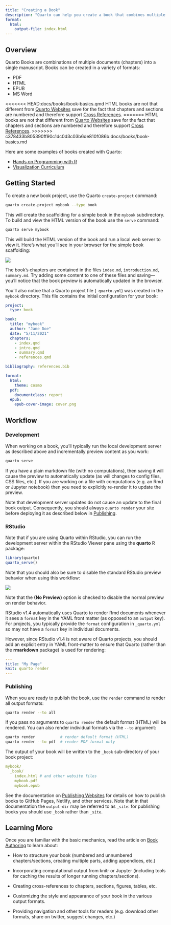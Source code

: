 ```yaml
---
title: "Creating a Book"
description: "Quarto can help you create a book that combines multiple documents into a single manuscript in a variety of formats."
format:
  html:
    output-file: index.html
---
```


## Overview

Quarto Books are combinations of multiple documents (chapters) into a single manuscript. Books can be created in a variety of formats:

-   PDF
-   HTML
-   EPUB
-   MS Word

<<<<<<< HEAD:docs/books/book-basics.qmd
HTML books are not that different from [Quarto Websites](website-basics.qmd) save for the fact that chapters and sections are numbered and therefore support [Cross References](crossref.qmd).
=======
HTML books are not that different from [Quarto Websites](../websites/website-basics.md) save for the fact that chapters and sections are numbered and therefore support [Cross References](crossref.md).
>>>>>>> c378433b805390ff90c1dc0d3c03b6de810f086b:docs/books/book-basics.md

Here are some examples of books created with Quarto:

-   [Hands on Programming with R](https://jjallaire.github.io/hopr/)
-   [Visualization Curriculum](https://jjallaire.github.io/visualization-curriculum)

## Getting Started

To create a new book project, use the Quarto `create-project` command:

``` bash
quarto create-project mybook --type book
```

This will create the scaffolding for a simple book in the `mybook` subdirectory. To build and view the HTML version of the book use the `serve` command:

``` bash
quarto serve mybook
```

This will build the HTML version of the book and run a local web server to view it. Here's what you'll see in your browser for the simple book scaffolding:

![](images/book-scaffold.png){.border .preview-image}

The book's chapters are contained in the files `index.md`, `introduction.md`, `summary.md`. Try adding some content to one of these files and saving---you'll notice that the book preview is automatically updated in the browser.

You'll also notice that a Quarto project file (`_quarto.yml`) was created in the `mybook` directory. This file contains the initial configuration for your book:

``` yaml
project:
  type: book

book:
  title: "mybook"
  author: "Jane Doe"
  date: "5/11/2021"
  chapters:
    - index.qmd
    - intro.qmd
    - summary.qmd
    - references.qmd

bibliography: references.bib

format:
  html:
    theme: cosmo
  pdf:
    documentclass: report
  epub:
    epub-cover-image: cover.png
```

## Workflow

### Development

When working on a book, you'll typically run the local development server as described above and incrementally preview content as you work:

``` bash
quarto serve
```

If you have a plain markdown file (with no computations), then saving it will cause the preview to automatically update (as will changes to config files, CSS files, etc.). If you are working on a file with computations (e.g. an Rmd or Jupyter notebook) then you need to explicitly re-render it to update the preview.

Note that development server updates do not cause an update to the final book output. Consequently, you should always `quarto render` your site before deploying it as described below in [Publishing].

### RStudio

Note that if you are using Quarto within RStudio, you can run the development server within the RStudio Viewer pane using the **quarto** R package:

``` r
library(quarto)
quarto_serve()
```

Note that you should also be sure to disable the standard RStudio preview behavior when using this workflow:

![](images/rstudio-no-preview.png)

Note that the **(No Preview)** option is checked to disable the normal preview on render behavior.

RStudio v1.4 automatically uses Quarto to render Rmd documents whenever it sees a `format` key in the YAML front matter (as opposed to an `output` key). For projects, you typically provide the `format` configuration in `_quarto.yml` so may not have a `format` key in individual documents.

However, since RStudio v1.4 is not aware of Quarto projects, you should add an explicit entry in YAML front-matter to ensure that Quarto (rather than the **rmarkdown** package) is used for rendering:

``` yaml
---
title: "My Page"
knit: quarto render
---
```

### Publishing

When you are ready to publish the book, use the `render` command to render all output formats:

``` bash
quarto render --to all
```

If you pass no arguments to `quarto render` the default format (HTML) will be rendered. You can also render individual formats via the `--to` argument:

``` bash
quarto render           # render default format (HTML)
quarto render --to pdf  # render PDF format only
```

The output of your book will be written to the `_book` sub-directory of your book project:

``` yaml
mybook/
  _book/
    index.html # and other website files
    mybook.pdf
    mybook.epub
```

See the documentation on [Publishing Websites](../websites/publishing-websites.qmd) for details on how to publish books to GitHub Pages, Netlify, and other services. Note that in that documentation the `output-dir` may be referred to as `_site`: for publishing books you should use `_book` rather than `_site`.

## Learning More

Once you are familiar with the basic mechanics, read the article on [Book Authoring](book-authoring.qmd) to learn about:

-   How to structure your book (numbered and unnumbered chapters/sections, creating multiple parts, adding appendices, etc.)

-   Incorporating computational output from knitr or Jupyter (including tools for caching the results of longer running chapters/sections).

-   Creating cross-references to chapters, sections, figures, tables, etc.

-   Customizing the style and appearance of your book in the various output formats.

-   Providing navigation and other tools for readers (e.g. download other formats, share on twitter, suggest changes, etc.)
